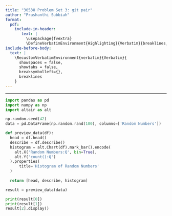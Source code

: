 ```yaml
---
title: "30538 Problem Set 3: git pair"
author: "Prashanthi Subbiah"
format: 
  pdf:
    include-in-header: 
       text: |
         \usepackage{fvextra}
         \DefineVerbatimEnvironment{Highlighting}{Verbatim}{breaklines,commandchars=\\\{\}}
include-before-body:
  text: |
    \RecustomVerbatimEnvironment{verbatim}{Verbatim}{
      showspaces = false,
      showtabs = false,
      breaksymbolleft={},
      breaklines
    }
---
```

---

```python
import pandas as pd
import numpy as np
import altair as alt

np.random.seed(42)
data = pd.DataFrame(np.random.rand(100), columns=['Random Numbers'])

def preview_data(df):
  head = df.head()
  describe = df.describe()
  histogram = alt.Chart(df).mark_bar().encode(
    alt.X('Random Numbers:Q', bin=True),
    alt.Y('count():Q')
  ).properties(
      title='Histogram of Random Numbers'
  )
    
  return [head, describe, histogram]

result = preview_data(data)

print(result[0])
print(result[1])
result[2].display() 
```